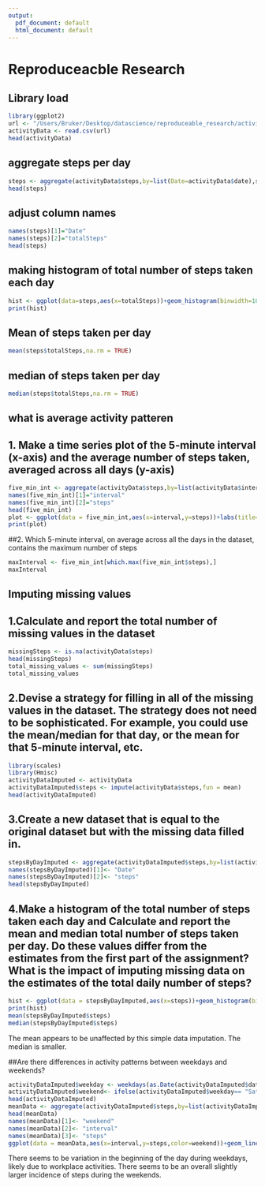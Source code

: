 ---
output:
  pdf_document: default
  html_document: default
---
# Reproduceacble Research

## Library load
```{r}
library(ggplot2)
url <- "/Users/Bruker/Desktop/datascience/reproduceable_research/activity.csv"
activityData <- read.csv(url)
head(activityData)
```
## aggregate steps per day
```{r}
steps <- aggregate(activityData$steps,by=list(Date=activityData$date),sum)
head(steps)
```
## adjust column names
```{r}
names(steps)[1]="Date"
names(steps)[2]="totalSteps"
head(steps)
```
## making histogram of total number of steps taken each day
```{r}
hist <- ggplot(data=steps,aes(x=totalSteps))+geom_histogram(binwidth=1000)+labs(title = "Total  Daily Steps", x = "Steps", y = "Frequency")
print(hist)
```
## Mean of steps taken per day

```{r}
mean(steps$totalSteps,na.rm = TRUE)
```

## median of steps taken per day

```{r}
median(steps$totalSteps,na.rm = TRUE)
```

## what is average activity patteren
## 1. Make a time series plot of the 5-minute interval (x-axis) and the average number of steps taken, averaged across all days (y-axis)

```{r}
five_min_int <- aggregate(activityData$steps,by=list(activityData$interval),mean,na.rm=TRUE)
names(five_min_int)[1]="interval"
names(five_min_int)[2]="steps"
head(five_min_int)
plot <- ggplot(data = five_min_int,aes(x=interval,y=steps))+labs(title= "Sum of Steps by Interval", x = "interval", y = "steps")+geom_line(color="green")
print(plot)

```
##2. Which 5-minute interval, on average across all the days in the dataset, contains the maximum number of steps

```{r}
maxInterval <- five_min_int[which.max(five_min_int$steps),]
maxInterval
```
## Imputing missing values
## 1.Calculate and report the total number of missing values in the dataset

```{r}
missingSteps <- is.na(activityData$steps)
head(missingSteps)
total_missing_values <- sum(missingSteps)
total_missing_values
```
## 2.Devise a strategy for filling in all of the missing values in the dataset. The strategy does not need to be sophisticated. For example, you could use the mean/median for that day, or the mean for that 5-minute interval, etc.

```{r}
library(scales)
library(Hmisc)
activityDataImputed <- activityData
activityDataImputed$steps <- impute(activityData$steps,fun = mean)
head(activityDataImputed)
```

## 3.Create a new dataset that is equal to the original dataset but with the missing data filled in.
```{r}
stepsByDayImputed <- aggregate(activityDataImputed$steps,by=list(activityDataImputed$date),sum)
names(stepsByDayImputed)[1]<- "Date"
names(stepsByDayImputed)[2]<- "steps"
head(stepsByDayImputed)
```

## 4.Make a histogram of the total number of steps taken each day and Calculate and report the mean and median total number of steps taken per day. Do these values differ from the estimates from the first part of the assignment? What is the impact of imputing missing data on the estimates of the total daily number of steps?

```{r}
hist <- ggplot(data = stepsByDayImputed,aes(x=steps))+geom_histogram(binwidth = 1000)+labs(title="Total Daily Steps (imputed)",x= "Total steps per day (Imputed)",y= "Frequency")
print(hist)
mean(stepsByDayImputed$steps)
median(stepsByDayImputed$steps)

```
The mean appears to be unaffected by this simple data imputation. The median is smaller.

##Are there differences in activity patterns between weekdays and weekends?
```{r}
activityDataImputed$weekday <- weekdays(as.Date(activityDataImputed$date))
activityDataImputed$weekend<- ifelse(activityDataImputed$weekday== "Saturday" | activityDataImputed$weekday== "Sunday" , "weekend", "weekday")
head(activityDataImputed)
meanData <- aggregate(activityDataImputed$steps,by=list(activityDataImputed$weekend,activityDataImputed$interval),mean)
head(meanData)
names(meanData)[1]<- "weekend"
names(meanData)[2]<- "interval"
names(meanData)[3]<- "steps"
ggplot(data = meanData,aes(x=interval,y=steps,color=weekend))+geom_line()+facet_grid(weekend ~ .) + labs(title = "Mean of Steps by Interval", x = "interval", y = "steps")
```
There seems to be variation in the beginning of the day during weekdays, likely due to workplace activities. There seems to be an overall slightly larger incidence of steps during the weekends.


